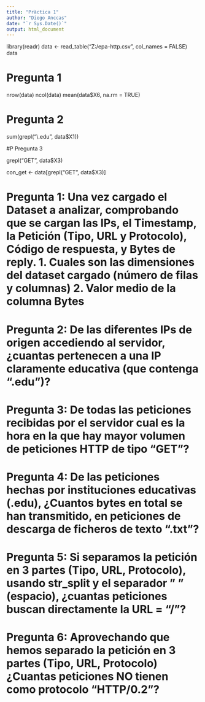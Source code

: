 ```yaml
---
title: "Pràctica 1"
author: "Diego Anccas"
date: "`r Sys.Date()`"
output: html_document
---
```


library(readr) data \<- read_table("Z:/epa-http.csv", col_names = FALSE) data

# Pregunta 1

nrow(data) ncol(data) mean(data\$X6, na.rm = TRUE)

# Pregunta 2

sum(grepl("\\.edu", data\$X1))

#P Pregunta 3

grepl("GET", data\$X3)

con_get \<- data[grepl("GET", data\$X3)]

# Pregunta 1: Una vez cargado el Dataset a analizar, comprobando que se cargan las IPs, el Timestamp, la Petición (Tipo, URL y Protocolo), Código de respuesta, y Bytes de reply. 1. Cuales son las dimensiones del dataset cargado (número de filas y columnas) 2. Valor medio de la columna Bytes

# Pregunta 2: De las diferentes IPs de origen accediendo al servidor, ¿cuantas pertenecen a una IP claramente educativa (que contenga ".edu")?

# Pregunta 3: De todas las peticiones recibidas por el servidor cual es la hora en la que hay mayor volumen de peticiones HTTP de tipo "GET"?

# Pregunta 4: De las peticiones hechas por instituciones educativas (.edu), ¿Cuantos bytes en total se han transmitido, en peticiones de descarga de ficheros de texto ".txt"?

# Pregunta 5: Si separamos la petición en 3 partes (Tipo, URL, Protocolo), usando str_split y el separador " " (espacio), ¿cuantas peticiones buscan directamente la URL = "/"?

# Pregunta 6: Aprovechando que hemos separado la petición en 3 partes (Tipo, URL, Protocolo) ¿Cuantas peticiones NO tienen como protocolo "HTTP/0.2"?
